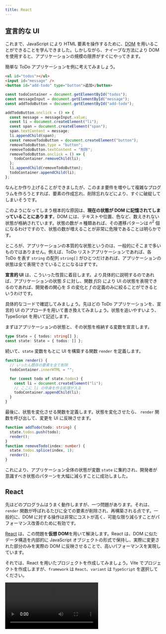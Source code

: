 ```yaml
---
title: React
---
```



## 宣言的な UI

これまで、JavaScript により HTML 要素を操作するために、[DOM](/docs/trial-session/dom/) を用いることができることを学んできました。しかしながら、ナイーブな方法により DOM を使用すると、アプリケーションの規模の限界がすぐにやってきます。

簡単な ToDo アプリケーションを例に考えてみましょう。

```html title="index.html"
<ul id="todos"></ul>
<input id="message" />
<button id="add-todo" type="button">追加</button>
```

```js title="script.js"
const todoContainer = document.getElementById("todos");
const messageInput = document.getElementById("message");
const addTodoButton = document.getElementById("add-todo");

addTodoButton.onclick = () => {
  const message = messageInput.value;
  const li = document.createElement("li");
  const span = document.createElement("span");
  span.textContent = message;
  li.appendChild(span);
  const removeTodoButton = document.createElement("button");
  removeTodoButton.type = "button";
  removeTodoButton.textContent = "削除";
  removeTodoButton.onclick = () => {
    todoContainer.removeChild(li);
  };
  li.appendChild(removeTodoButton);
  todoContainer.appendChild(li);
};
```

<ViewSource url={import.meta.url} path="_samples/todo-dom" />

なんとか作り上げることができましたが、このまま要件を増やして複雑なプログラムを作ろうとすれば、要素の作成忘れ、削除忘れなどにより、すぐに破綻してしまいそうです。

このようになってしまう根本的な原因は、**現在の状態が DOM に記憶されてしまっていることにあります**。DOM には、テキストや位置、色など、数えきれない状態が格納されています。状態の数が $n$ 種類あれば、その遷移パターンは $n^2$ 個になるわけですので、状態の数が増えることが非常に危険であることは明らかです。

ところが、アプリケーションの本質的な状態というのは、一般的にそこまで多いものではありません。例えば、ToDo リストアプリケーションであれば、各 ToDo を表す `string` の配列 `string[]` がひとつだけあれば、アプリケーションの状態は全て表現できていることになるはずです。

**宣言的 UI** は、こういった性質に着目します。より具体的に説明するのであれば、アプリケーションの状態 $S$ に対し、関数 $f(S)$ により UI の状態を表現できるのであれば、開発者の関心を $S$ の変化と $f$ の定義のみに絞ることができるというわけです。

具体的なコードで確認してみましょう。先ほどの ToDo アプリケーションを、宣言的 UI のアプローチを用いて書き換えてみましょう。状態を追いやすいよう、TypeScript を用いて記述します。

まずはアプリケーションの状態と、その状態を格納する変数を宣言します。

```typescript
type State = { todos: string[] };
const state: State = { todos: [] };
```

続いて、`state` 変数をもとに UI を構築する関数 `render` を定義します。

```typescript
function render() {
  // いったん既存の要素を全て削除
  todoContainer.innerHTML = "";

  for (const todo of state.todos) {
    const li = document.createElement("li");
    // ここに li の中身を作る処理が入る
    todoContainer.appendChild(li);
  }
}
```

最後に、状態を変化させる関数を定義します。状態を変化させたら、 `render` 関数を呼び出して、変更を UI に反映させます。

```typescript
function addTodo(todo: string) {
  state.todos.push(todo);
  render();
}
function removeTodo(index: number) {
  state.todos.splice(index, 1);
  render();
}
```

<ViewSource url={import.meta.url} path="_samples/todo-declarative" />

これにより、アプリケーション全体の状態が変数 `state` に集約され、開発者が意識すべき状態のパターンを大幅に減らすことに成功しました。

## React

先ほどのプログラムはうまく動作しますが、一つ問題があります。それは、`render` 関数が呼ばれるたびに全ての要素が削除され、再構築される点です。一般的に、DOM に対する操作は非常にコストが高く、可能な限り減らすことがパフォーマンス改善のために有効です。

[React](https://ja.reactjs.org/) は、この問題を**仮想 DOM**を用いて解決します。React は、DOM に似たデータ構造を内部的に JavaScript オブジェクトの形式で保持し、実際に変更された部分のみを実際の DOM に反映させることで、高いパフォーマンスを実現しています。

それでは、React を用いたプロジェクトを作成してみましょう。Vite でプロジェクトを作成しますが、`framework` は `React`、`variant` は `TypeScript` を選択してください。

<video src={createReactProjectVideo} controls />

:::tip[React の使用に最低限必要なパッケージ]

React を新規プロジェクトではなく、既存のウェブプロジェクトで用いる場合には、[`react` パッケージ](https://www.npmjs.com/package/react)と、[`react-dom` パッケージ](https://www.npmjs.com/package/react-dom)が必要です。

また、React 本体は TypeScript に対応していないので、TypeScript プロジェクトで React を用いるためには `@types` パッケージを加えてインストールする必要があります。

```json title="package.json (抜粋)"
{
  "dependencies": {
    "react": "^18.2.0",
    "react-dom": "^18.2.0"
  },
  "devDependencies": {
    "@types/react": "^18.0.28",
    "@types/react-dom": "^18.0.11"
  }
}
```

:::

## <Term>JSX</Term>

React を使用するプロジェクトでは、通常 <Term>**JSX**</Term> と呼ばれる、JavaScript の拡張構文も用いられます。拡張子は `.jsx` で、TypeScript とともに用いるためには `.tsx` となります。Vite のテンプレートからプロジェクトを作成した場合には、`main.tsx` と `App.tsx` が作成されるはずです。

`main.tsx` は HTML から直接実行されるファイルで、`id` 属性に `root` を持つ要素の中を React により管理する旨を示しています。また、このファイルから `App.tsx` で定義された関数 `App` が読み込まれています。詳細は重要ではないのでここでは扱いません。

```tsx title="main.tsx"
ReactDOM.createRoot(document.getElementById("root")!).render(
  <React.StrictMode>
    <App />
  </React.StrictMode>,
);
```

:::tip[Non-null assertion operator]

`document.getElementById("root")` の直後に続く `!` 記号は、TypeScript の non-null assertion operator です。`document.getElementById` 関数は、要素が見つからなかった場合に `null` を返すため、戻り値は `HTMLElement | null` 型と定義されています。`null` である可能性がないことをプログラマが保証することを TypeScript に伝える記号が `!` です。なお、`tsconfig.json` の設定によってはこのエラーは表示されません。

```typescript
document.getElementById("root").textContent; // Object is possibly 'null'.
document.getElementById("root")!.textContent; // OK
```

:::

それでは、`App.tsx` を書き換えながら、React の動作を確認していきましょう。まずは、`App.tsx` を次のように修正します。

```tsx title="App.tsx"
export default function App() {
  return <div>Hello React</div>;
}
```

<ViewSource url={import.meta.url} path="_samples/react-hello-world" />

このプログラムを実行すると、`div` 要素が生成され、その中に `Hello React` が表示されます。3 行目の `<div>Hello React</div>` が見慣れない文法ですね。

JSX では、`<div>` のように、**HTML の開始タグに似た記号が現れると、対応する終了タグまで囲まれた部分を、「JSX 要素」を生成する式と解釈する**ようになります。この部分のことを以後便宜的に JSX 式と呼ぶことにします。

JSX 式は、JSX 要素 (`JSX.Element` 型の値) を生成します。この値はごく一般的なオブジェクトで、変数に代入するなど、他の値と同じように扱うことが可能です。

```tsx title="App.tsx"
const message: JSX.Element = <div>Hello React</div>;

export default function App() {
  return message;
}
```

:::tip[JSX 式のトランスパイル結果]

JSX 式は、Vite などの<Term>トランスパイラ</Term>により<Term>トランスパイル</Term>されると、関数呼び出しになります。例えば、

```tsx
const message: JSX.Element = <div>Hello React</div>;
```

は、次のように<Term>トランスパイル</Term>されます。

```javascript
const message = React.createElement("div", null, "Hello React");
```

:::

React は、`App` 関数の戻り値として `JSX.Element` が返されると、それをもとに実際の DOM を構築します。この例では、`div` 要素を作成し、その中に `Hello React` というテキストを挿入します。つまり、この `JSX.Element` が、先ほどの**仮想 DOM**なるものの実体です。

JSX 式の中に括弧 `{}` が現れると、その内部は通常の JavaScript 式として評価されるようになります。これを利用して、HTML 構造の中に JavaScript による計算結果を埋め込むことができます。

```tsx title="App.tsx"
export default function App() {
  return <div>1 + 1 = {1 + 1}</div>;
}
```

属性の値部分にも `{}` が使用できます。

```tsx title="App.tsx"
export default function App() {
  return <input placeholder={new Date().toString()} />;
}
```

JSX 式と JavaScript の間を行き来することもできます。

```tsx title="App.tsx"
const age = 22;

export default function App() {
  return (
    <p>
      {age >= 20 ? (
        <span>いらっしゃいませ！</span>
      ) : (
        <strong>お酒は 20 歳になってから！</strong>
      )}
    </p>
  );
}
```

:::tip[条件演算子 (三項演算子)]

`?` と `:` の組で表される演算子は、**条件演算子 (三項演算子)**です。条件式の評価結果が真なら 2 つめの式を、偽なら 3 つめの式を評価します。

```javascript
const a = 5;
const b = 6;
const max = a > b ? a : b; // 6
```

:::

![JSX と JavaScript の入れ子構造](./jsx-and-javascript.png)

### 課題

自分のテストの点数を表す変数 `score` を用意し、React で次を満たすプログラムを作成してください。

- `score` が 80 以上なら `大変よくできました。` と表示する。
- `score` が 50 以上 80 未満なら `よくできました。` と表示する。
- `score` が 50 未満なら `もう少し頑張りましょう。` と表示する。

<Answer>

解答例 1

条件演算子をネストして、条件分岐を表現します。

```tsx title="App.tsx"
const score: number = 80;

export default function App() {
  return (
    <>
      {score >= 80 ? (
        <div>大変よくできました。</div>
      ) : score >= 50 ? (
        <div>よくできました。</div>
      ) : (
        <div>もう少し頑張りましょう。</div>
      )}
    </>
  );
}
```

<ViewSource url={import.meta.url} path="_samples/test-score" />

解答例 2

次のように変数に JSX 要素を代入しておき、最後にその変数を返すという方法もあります。

```tsx title="App.tsx"
const score: number = 80;

export default function App() {
  let message: JSX.Element;
  if (score >= 80) {
    message = <div>大変よくできました。</div>;
  } else if (score >= 50) {
    message = <div>よくできました。</div>;
  } else {
    message = <div>もう少し頑張りましょう。</div>;
  }
  return message;
}
```

<ViewSource url={import.meta.url} path="_samples/another-test-score" />

</Answer>

## JSX における条件分岐

JSX 要素は式の形で表現されるため、内部で `if` 文や `for` 文といった制御構造は用いることができません。

前項で扱ったように、`if 〜 else` 構造を式として表現するためには、条件演算子が使用できます。一方、`else if` を含まない単純な `if` に相当する構造を JSX 式として表現するためには、通常 `&&` 演算子が用いられます。例を見てみましょう。

```tsx title="App.tsx"
const age = 20;

export default function App() {
  return (
    <form>
      <input placeholder="お名前" />
      <button>送信</button>
      {age < 18 && <p>18 歳未満の場合は保護者の同意が必要です。</p>}
    </form>
  );
}
```

:::tip[JSX と閉じタグ]

JSX では、HTML において閉じタグが必須でない要素 (この例では `input` 要素) でも閉じタグが必須となります。

:::

このプログラムは、`age` 変数が `18` 以上である場合のみメッセージを表示します。これは、`&&` 演算子の挙動を利用した手法です。これまで、`&&` 演算子は両辺が `true` であれば `true` を返す演算子であるとしてきました。しかしながら、[`&&` 演算子のより一般的な定義](https://developer.mozilla.org/ja/docs/Web/JavaScript/Reference/Operators/Logical_AND)は、**左辺が [<Term>truthy</Term>](https://developer.mozilla.org/ja/docs/Glossary/Truthy) であれば右辺の値を、そうでなければ左辺の値を返す演算子**です。

```typescript
const a = 3 && 4; // 3 は truthy なので a は 4
const b = null && "Hello"; // null は falsy なので b は null
```

つまり、`age < 18 && <p>18 歳未満の...</p>` という式は、`age` が `18` 未満のとき `<p>18 歳未満の...</p>` (`JSX.Element`) に、そうでないときに `false` になります。

さらに、React は、**JSX 中に現れた `false` や `null`、`undefined` といった値は無視します**。これにより、`if` に似た構造が表現できるわけです。

:::tip[truthy と falsy]

JavaScript では、if 文や while 文などの制御構造も、条件式の結果が truthy であるかを確認しています。

```typescript
if ("") {
  // 空文字列は falsy なのでこの部分は実行されない
}
```

Boolean 関数は、truthy な値を `true` に、falsy な値を `false` に変換します。

```typescript
Boolean(null); // false
Boolean("Hello"); // true
```

:::

## JSX における繰り返し

React では、JSX の子要素として配列を指定することができます。ただし、**配列の要素が `JSX.Element` 型である場合、各要素の `key` 属性に重複しない値を指定する必要があります**。

```tsx title="App.tsx"
const listItems = [
  <li key="1">要素 1</li>,
  <li key="2">要素 2</li>,
  <li key="3">要素 3</li>,
];

export default function App() {
  return <ul>{listItems}</ul>;
}
```

この性質から、React において [`Array#map` メソッド](https://developer.mozilla.org/ja/docs/Web/JavaScript/Reference/Global_Objects/Array/map)は、繰り返し構文の代わりとして非常によく用いられます。次の例は、`Student[]` 型の変数 `students` が、`Array#map` により `JSX.Element[]` の値に変換され、`ul` 要素の子要素に指定されています。

```tsx title="App.tsx"
type Student = { id: string; name: string; age: number };

const students: Student[] = [
  { id: "J4-220000", name: "田中", age: 19 },
  { id: "J5-220001", name: "鈴木", age: 18 },
  { id: "J6-230001", name: "佐藤", age: 20 },
];

export default function App() {
  return (
    <ul>
      {students.map((student) => (
        <li key={student.id}>
          {student.name} ({student.age})
        </li>
      ))}
    </ul>
  );
}
```

### 課題

先程の `students` のデータを用いて、次のような表を作ってみましょう。

| 学籍番号  | 名前 | 年齢 |
| --------- | ---- | ---- |
| J4-220000 | 田中 | 19   |
| J5-220001 | 鈴木 | 18   |
| J6-230001 | 佐藤 | 20   |

<Answer>

```tsx title="App.tsx"
type Student = { id: string; name: string; age: number };

const students: Student[] = [
  { id: "J4-220000", name: "田中", age: 19 },
  { id: "J5-220001", name: "鈴木", age: 18 },
  { id: "J6-230001", name: "佐藤", age: 20 },
];

export default function App() {
  return (
    <table>
      <thead>
        <tr>
          <th>学生証番号</th>
          <th>名前</th>
          <th>年齢</th>
        </tr>
      </thead>
      <tbody>
        {students.map((student) => (
          <tr key={student.id}>
            <td>{student.id}</td>
            <td>{student.name}</td>
            <td>{student.age}</td>
          </tr>
        ))}
      </tbody>
    </table>
  );
}
```

<ViewSource url={import.meta.url} path="_samples/table" />

</Answer>

## コンポーネント

React では、**大文字の名前から始まる関数**を、**コンポーネント**として使用できます。コンポーネントとなる関数は、`JSX.Element` を返さなければなりません。次の例では、自作のコンポーネント `Greeting` を定義しています。なお、`main.tsx` から呼び出される `App` もまたコンポーネントです。

```tsx title="App.tsx"
function Greeting() {
  return <p>Hello World!</p>;
}

export default function App() {
  return (
    <div>
      <Greeting />
    </div>
  );
}
```

属性を指定した場合、属性名と属性の値の組み合わせからなるオブジェクトがコンポーネントの第 1 引数に渡されます。この引数は通常 `props` と命名されます。属性名は通常<Term>キャメルケース</Term>で表記されます。

```tsx title="App.tsx"
type GreetingProps = { myName: string };

function Greeting(props: GreetingProps) {
  return <p>Hello {props.myName}!</p>;
}

export default function App() {
  return (
    <div>
      <Greeting myName="田中" />
    </div>
  );
}
```

属性名には文字列しか指定できませんが、属性の値には JavaScript の任意の値が使用できます。次の例では、`Clock` コンポーネントの `now` 属性に `Date` オブジェクトを指定しています。

```tsx title="App.tsx"
type ClockProps = { now: Date };

function Clock(props: ClockProps) {
  return <p>現在は {props.now.toString()}!</p>;
}

export default function App() {
  return (
    <div>
      <Clock now={new Date()} />
    </div>
  );
}
```

## `useState` フックと状態

React では、**フック** と呼ばれる、コンポーネント内のみから呼び出すことのできる特別な関数を使用できます。フックは通常 `use` から始まる名前の関数となっています。[`useState` フック](https://ja.reactjs.org/docs/hooks-reference.html#usestate)は、最も基本的なフックで、**コンポーネントに状態を持たせるためのフック**です。次の例は、状態 `count` が、ボタンがクリックされるたびに 1 ずつ増加していくアプリケーションです。

```tsx title="App.tsx"
import { useState } from "react";

export default function App() {
  const [count, setCount] = useState<number>(0);

  const increment = () => {
    setCount(count + 1);
  };

  return (
    <div>
      <p>{count}</p>
      <button type="button" onClick={increment}>
        増やす
      </button>
    </div>
  );
}
```

`useState` 関数は、**コンポーネントに持たせる状態の初期値を引数にとり、コンポーネントの状態を作成する関数**です。型パラメータを用いて、状態の型を指定できます。この例では、初期値が `0` であるような `number` 型の状態を作成しています。

`useState` 関数の戻り値は、**要素数 2 の配列で、0 番目の要素が現在の状態を、1 番目の要素が状態を更新するための関数**になります。もう少し厳密な表現を用いるのであれば、`useState<T>` 関数の戻り値は `[T, (value: T) => void]` 型とみなせます。

:::tip[配列の分割代入]

オブジェクトと同じように、配列でも分割代入の記法を用いることができます。先ほどのプログラムにおいて

```tsx
const [count, setCount] = useState(0);
```

は、次のように動作します。

```tsx
const useStateResult = useState(0);
const count = useStateResult[0];
const setCount = useStateResult[1];
```

:::

:::tip[`void` 型]

`void` 型は、通常関数の戻り値にのみ使用される型で、関数が値を返さないことを示します。

:::

`App` 関数内で定義されている `increment` 関数では、`setCount` 関数に対し、現在の状態である `count` 変数に `1` を加えた値を引数として渡しています。これにより、`increment` 関数が呼ばれると、状態 `count` が増加するようになります。

:::tip[フック呼び出しの制約]

React のフックは、コンポーネントの中で**毎度同じ回数、同じ順序で呼ばれる**必要があります。ですので、`if` などの制御構造の中でフックを呼び出すことは通常ありません。この理由は次の項で判明します。

```tsx
function App() {
  if (condition) {
    // フックが呼び出される順番や回数が変わってはならない
    // const [state, setState] = useState(0);
  }
  return <div />;
}
```

:::

## コンポーネント関数が実行されるタイミング

React におけるコンポーネントとは、`JSX.Element` を返す関数を指すのでした。では、この関数は、どういったタイミングで実行されるのでしょうか。

この疑問に対する回答を探るため、先ほど作成した App 関数の先頭に、`console.log` を追加してみましょう。これにより、`App` 関数が実行されるタイミングで、コンソールにメッセージが表示されるようになります。

```tsx title="App.tsx"
import { useState } from "react";

export default function App() {
  const [count, setCount] = useState<number>(0);
  console.log(`count = ${count}`);

  const increment = () => {
    setCount(count + 1);
  };

  return (
    <div>
      <p>{count}</p>
      <button type="button" onClick={increment}>
        増やす
      </button>
    </div>
  );
}
```

<ViewSource url={import.meta.url} path="_samples/react-component-function" />

このプログラムを実行することで、`App` 関数は、初回読み込み時と、ボタンがクリックされたタイミングで実行されていることが分かります。

<video src={componentRenderingVideo} controls autoPlay muted loop />

つまり、React は、**状態が変化するたびにコンポーネント関数を実行し、その結果得られた `JSX.Element` の変化を検知して DOM に反映させている**のです。

## ユーザー入力を扱う

React では、入力可能な要素の `value` 属性を固定すると、その要素には入力できなくなります。

```tsx title="App.tsx"
export default function App() {
  return <input value="Fixed" />; // 入力できない
}
```

<ViewSource url={import.meta.url} path="_samples/react-fixed-input" />

`onChange` イベントを受け取って入力した値をコンポーネントの状態に反映させることで、ユーザー入力とコンポーネントの状態を同期させることができるようになります。

```tsx title="App.tsx"
import { useState } from "react";

export default function App() {
  const [text, setText] = useState("");

  return (
    <>
      <input
        value={text}
        onChange={(e) => {
          setText(e.target.value);
        }}
      />
      <p>入力されたテキスト: {text}</p>
    </>
  );
}
```

<ViewSource url={import.meta.url} path="_samples/react-fixed-input" />

`onChange` 属性には、要素のテキストが変更された際に発生するイベントのイベントハンドラを指定します。React の `onChange` 属性は、DOM の [`change` イベント](https://developer.mozilla.org/ja/docs/Web/API/HTMLElement/change_event)ハンドラと同様に記述することができ、第 1 引数には [`Event` オブジェクト](https://developer.mozilla.org/ja/docs/Web/API/Event)に似た値が与えられます。

[`Event#target`](https://developer.mozilla.org/ja/docs/Web/API/Event/target) プロパティには、イベントが発生した要素 (上の例では [`HTMLInputElement`](https://developer.mozilla.org/ja/docs/Web/API/HTMLInputElement)) が格納されます。このオブジェクトの [`value` プロパティ](https://developer.mozilla.org/en-US/docs/Web/API/HTMLInputElement)を通して入力されようとしている値が取得できるので、この値を `setText` 関数を用いて状態に反映させています。

![入力されたデータの流れ](./input-data-flow.png)

## 複数のコンポーネントで状態を共有する

親コンポーネント `App` と子コンポーネント `TextField` の関係があったとします。`TextField` コンポーネントで編集可能な状態を、親コンポーネント `App` でも使用したいとします。

複数のコンポーネントで共通の状態が必要となる場合、**それら全てが持つ共通の親コンポーネントで状態を定義する必要があります**。この場合では、親コンポーネントである `App` に状態を定義するのが正解です。

子コンポーネントには、**現在の状態の値そのものと、状態を更新するための関数を属性を経由して渡せば**、通常の状態と同じように使用できるようになります。

```tsx title="App.tsx"
import { useState } from "react";

type TextFieldProps = {
  value: string;
  onChange: (value: string) => void;
};

function TextField(props: TextFieldProps) {
  return (
    <input
      value={props.value}
      onChange={(e) => {
        props.onChange(e.target.value);
      }}
    />
  );
}

export default function App() {
  const [text, setText] = useState("");

  return (
    <>
      <TextField value={text} onChange={setText} />
      <p>入力されたテキスト: {text}</p>
    </>
  );
}
```

<ViewSource url={import.meta.url} path="_samples/react-prop-forwarding" />

## 複雑な状態を扱う

`useState` が作成可能な状態は、何もプリミティブな値のみに限りません。オブジェクトの形の状態を作成することで、より複雑な状態を表現することができます。以前扱った ToDo アプリを、React を用いて書き直してみましょう。

```tsx title="App.tsx"
import { useState } from "react";

type Todo = { id: number; title: string };

export default function App() {
  const [todos, setTodos] = useState<Todo[]>([]);
  const [nextId, setNextId] = useState(1);
  const [newTodo, setNewTodo] = useState("");

  const addTodo = () => {
    setTodos([...todos, { id: nextId, title: newTodo }]);
    setNextId(nextId + 1);
    setNewTodo("");
  };

  const removeTodo = (id: number) => {
    setTodos(todos.filter((todo) => todo.id !== id));
  };

  return (
    <>
      <ul>
        {todos.map((todo) => (
          <li key={todo.id}>
            <span>{todo.title}</span>
            <button
              type="button"
              onClick={() => {
                removeTodo(todo.id);
              }}
            >
              削除
            </button>
          </li>
        ))}
      </ul>
      <div>
        <input
          value={newTodo}
          onChange={(e) => {
            setNewTodo(e.target.value);
          }}
        />
        <button type="button" onClick={addTodo}>
          追加
        </button>
      </div>
    </>
  );
}
```

<ViewSource url={import.meta.url} path="_samples/react-todo" />

この例では、ToDo 一覧を保持する状態 `todos` と、次の ID を保持する状態 `nextId`、そして新規作成用のテキストボックスの内容を保持する状態 `newTodo` に分けて状態を管理しています。

:::tip[React とイミュータビリティ]

[オブジェクトの参照](/docs/browser-apps/reference/)節で扱ったように、JavaScript オブジェクトは参照として扱われます。React では、**状態として保存されたオブジェクトの参照先への変更は許可されていません**。例えば、先ほどのプログラムの `addTodo` 関数と `removeTodo` 関数は、次のように書き換えることはできません。これは、この方法では React が状態が変化したことを検知できないからです。

```tsx
const addTodo = () => {
  todos.push({ id: nextId, title: newTodo });
};
const removeTodo = (id: number) => {
  todos.splice(
    todos.findIndex((todo) => todo.id === id),
    1,
  );
};
```

オブジェクトの中身が変化しないとき、そのオブジェクトは<Term>**イミュータブル**</Term>であるといいます。一方、`Array#push` メソッドや `Array#splice` メソッドは、配列の中身を変化させます。このように、<Term>ミュータブル</Term>な操作を伴う関数を、**破壊的**であるという場合があります。破壊的メソッドは React の状態に対して使用できません。

:::

:::tip[スプレッド構文]

[スプレッド構文](https://developer.mozilla.org/ja/docs/Web/JavaScript/Reference/Operators/Spread_syntax)は、配列やオブジェクトを、別の配列やオブジェクトに展開するための記法です。重複するプロパティがある場合は、後に記載されたものが優先されます。

```typescript
const array1 = [1, 2, 3];
const array2 = [...array1, 4, 5]; // [1, 2, 3, 4, 5]

const object1 = { name: "田中", age: 18 };
const object2 = { ...object1, age: 19, address: "東京" }; // { name: "田中", age: 19, address: "東京" }
```

:::

## 課題

- ToDo リストの要素を上下に移動させる機能を追加しましょう
  <ViewSource url={import.meta.url} path="_samples/todo-up-down" />
- ToDo リストの要素へ編集する機能を追加しましょう
  <ViewSource url={import.meta.url} path="_samples/todo-edit" />
- データベースに永続化することができる ToDo リストアプリケーションを作成しましょう

  - ヒント: ページ読み込み時に Fetch API を用いてデータを保存済みの ToDo 一覧を取得します。リストが編集されたら再び Fetch API を用いてデータを保存しましょう。

  解答例

  <ViewSource
    url={import.meta.url}
    path="_samples/todo-database"
    noCodeSandbox
  />
  別解
  <ViewSource
    url={import.meta.url}
    path="_samples/todo-database2"
    noCodeSandbox
  />
